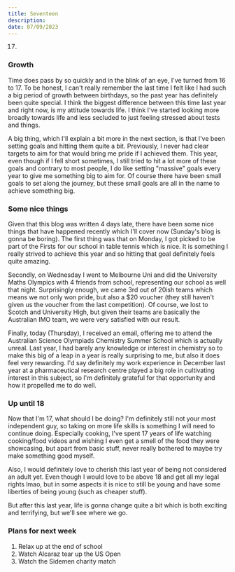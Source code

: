 ```yaml
---
title: Seventeen
description:
date: 07/09/2023
---
```


17.

### Growth

Time does pass by so quickly and in the blink of an eye, I've turned from 16 to 17. To be honest, I can't really remember the last time I felt like I had such a big period of growth between birthdays, so the past year has definitely been quite special. I think the biggest difference between this time last year and right now, is my attitude towards life. I think I've started looking more broadly towards life and less secluded to just feeling stressed about tests and things.

A big thing, which I'll explain a bit more in the next section, is that I've been setting goals and hitting them quite a bit. Previously, I never had clear targets to aim for that would bring me pride if I achieved them. This year, even though if I fell short sometimes, I still tried to hit a lot more of these goals and contrary to most people, I do like setting "massive" goals every year to give me something big to aim for. Of course there have been small goals to set along the journey, but these small goals are all in the name to achieve something big.

### Some nice things

Given that this blog was written 4 days late, there have been some nice things that have happened recently which I'll cover now (Sunday's blog is gonna be boring). The first thing was that on Monday, I got picked to be part of the Firsts for our school in table tennis which is nice. It is something I really strived to achieve this year and so hitting that goal definitely feels quite amazing.

Secondly, on Wednesday I went to Melbourne Uni and did the University Maths Olympics with 4 friends from school, representing our school as well that night. Surprisingly enough, we came 3rd out of 20ish teams which means we not only won pride, but also a $20 voucher (they still haven't given us the voucher from the last competition). Of course, we lost to Scotch and University High, but given their teams are basically the Australian IMO team, we were very satisfied with our result.

Finally, today (Thursday), I received an email, offering me to attend the Australian Science Olympiads Chemistry Summer School which is actually unreal. Last year, I had barely any knowledge or interest in chemistry so to make this big of a leap in a year is really surprising to me, but also it does feel very rewarding. I'd say definitely my work experience in December last year at a pharmaceutical research centre played a big role in cultivating interest in this subject, so I'm definitely grateful for that opportunity and how it propelled me to do well.

### Up until 18

Now that I'm 17, what should I be doing? I'm definitely still not your most independent guy, so taking on more life skills is something I will need to continue doing. Especially cooking, I've spent 17 years of life watching cooking/food videos and wishing I even get a smell of the food they were showcasing, but apart from basic stuff, never really bothered to maybe try make something good myself.

Also, I would definitely love to cherish this last year of being not considered an adult yet. Even though I would love to be above 18 and get all my legal rights lmao, but in some aspects it is nice to still be young and have some liberties of being young (such as cheaper stuff).

But after this last year, life is gonna change quite a bit which is both exciting and terrifying, but we'll see where we go.

### Plans for next week

1. Relax up at the end of school
2. Watch Alcaraz tear up the US Open
3. Watch the Sidemen charity match